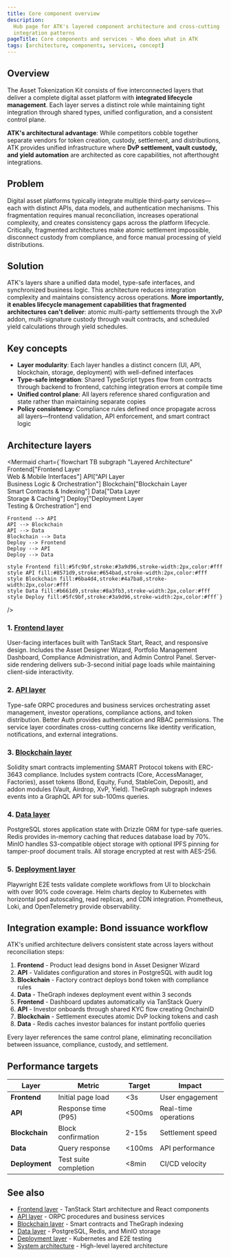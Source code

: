 ```yaml
---
title: Core component overview
description:
  Hub page for ATK's layered component architecture and cross-cutting
  integration patterns
pageTitle: Core components and services - Who does what in ATK
tags: [architecture, components, services, concept]
---
```


## Overview

The Asset Tokenization Kit consists of five interconnected layers that deliver a
complete digital asset platform with **integrated lifecycle management**. Each
layer serves a distinct role while maintaining tight integration through shared
types, unified configuration, and a consistent control plane.

**ATK's architectural advantage**: While competitors cobble together separate
vendors for token creation, custody, settlement, and distributions, ATK provides
unified infrastructure where **DvP settlement, vault custody, and yield
automation** are architected as core capabilities, not afterthought
integrations.

## Problem

Digital asset platforms typically integrate multiple third-party services—each
with distinct APIs, data models, and authentication mechanisms. This
fragmentation requires manual reconciliation, increases operational complexity,
and creates consistency gaps across the platform lifecycle. Critically,
fragmented architectures make atomic settlement impossible, disconnect custody
from compliance, and force manual processing of yield distributions.

## Solution

ATK's layers share a unified data model, type-safe interfaces, and synchronized
business logic. This architecture reduces integration complexity and maintains
consistency across operations. **More importantly, it enables lifecycle
management capabilities that fragmented architectures can't deliver**: atomic
multi-party settlements through the XvP addon, multi-signature custody through
vault contracts, and scheduled yield calculations through yield schedules.

## Key concepts

- **Layer modularity**: Each layer handles a distinct concern (UI, API,
  blockchain, storage, deployment) with well-defined interfaces
- **Type-safe integration**: Shared TypeScript types flow from contracts through
  backend to frontend, catching integration errors at compile time
- **Unified control plane**: All layers reference shared configuration and state
  rather than maintaining separate copies
- **Policy consistency**: Compliance rules defined once propagate across all
  layers—frontend validation, API enforcement, and smart contract logic

## Architecture layers

<Mermaid
  chart={`flowchart TB
    subgraph "Layered Architecture"
        Frontend["Frontend Layer<br/>Web & Mobile Interfaces"]
        API["API Layer<br/>Business Logic & Orchestration"]
        Blockchain["Blockchain Layer<br/>Smart Contracts & Indexing"]
        Data["Data Layer<br/>Storage & Caching"]
        Deploy["Deployment Layer<br/>Testing & Orchestration"]
    end
    
    Frontend --> API
    API --> Blockchain
    API --> Data
    Blockchain --> Data
    Deploy --> Frontend
    Deploy --> API
    Deploy --> Data
    
    style Frontend fill:#5fc9bf,stroke:#3a9d96,stroke-width:2px,color:#fff
    style API fill:#8571d9,stroke:#654bad,stroke-width:2px,color:#fff
    style Blockchain fill:#6ba4d4,stroke:#4a7ba8,stroke-width:2px,color:#fff
    style Data fill:#b661d9,stroke:#8a3fb3,stroke-width:2px,color:#fff
    style Deploy fill:#5fc9bf,stroke:#3a9d96,stroke-width:2px,color:#fff`}
/>

### 1. [Frontend layer](./frontend-layer)

User-facing interfaces built with TanStack Start, React, and responsive design.
Includes the Asset Designer Wizard, Portfolio Management Dashboard, Compliance
Administration, and Admin Control Panel. Server-side rendering delivers
sub-3-second initial page loads while maintaining client-side interactivity.

### 2. [API layer](./api-layer)

Type-safe ORPC procedures and business services orchestrating asset management,
investor operations, compliance actions, and token distribution. Better Auth
provides authentication and RBAC permissions. The service layer coordinates
cross-cutting concerns like identity verification, notifications, and external
integrations.

### 3. [Blockchain layer](./blockchain-layer)

Solidity smart contracts implementing SMART Protocol tokens with ERC-3643
compliance. Includes system contracts (Core, AccessManager, Factories), asset
tokens (Bond, Equity, Fund, StableCoin, Deposit), and addon modules (Vault,
Airdrop, XvP, Yield). TheGraph subgraph indexes events into a GraphQL API for
sub-100ms queries.

### 4. [Data layer](./data-layer)

PostgreSQL stores application state with Drizzle ORM for type-safe queries.
Redis provides in-memory caching that reduces database load by 70%. MinIO
handles S3-compatible object storage with optional IPFS pinning for tamper-proof
document trails. All storage encrypted at rest with AES-256.

### 5. [Deployment layer](./deployment-layer)

Playwright E2E tests validate complete workflows from UI to blockchain with over
90% code coverage. Helm charts deploy to Kubernetes with horizontal pod
autoscaling, read replicas, and CDN integration. Prometheus, Loki, and
OpenTelemetry provide observability.

## Integration example: Bond issuance workflow

ATK's unified architecture delivers consistent state across layers without
reconciliation steps:

1. **Frontend** - Product lead designs bond in Asset Designer Wizard
2. **API** - Validates configuration and stores in PostgreSQL with audit log
3. **Blockchain** - Factory contract deploys bond token with compliance rules
4. **Data** - TheGraph indexes deployment event within 3 seconds
5. **Frontend** - Dashboard updates automatically via TanStack Query
6. **API** - Investor onboards through shared KYC flow creating OnchainID
7. **Blockchain** - Settlement executes atomic DvP locking tokens and cash
8. **Data** - Redis caches investor balances for instant portfolio queries

Every layer references the same control plane, eliminating reconciliation
between issuance, compliance, custody, and settlement.

## Performance targets

| Layer          | Metric                | Target    | Impact               |
| -------------- | --------------------- | --------- | -------------------- |
| **Frontend**   | Initial page load     | &lt;3s    | User engagement      |
| **API**        | Response time (P95)   | &lt;500ms | Real-time operations |
| **Blockchain** | Block confirmation    | 2-15s     | Settlement speed     |
| **Data**       | Query response        | &lt;100ms | API performance      |
| **Deployment** | Test suite completion | &lt;8min  | CI/CD velocity       |

## See also

- [Frontend layer](./frontend-layer) - TanStack Start architecture and React
  components
- [API layer](./api-layer) - ORPC procedures and business services
- [Blockchain layer](./blockchain-layer) - Smart contracts and TheGraph indexing
- [Data layer](./data-layer) - PostgreSQL, Redis, and MinIO storage
- [Deployment layer](./deployment-layer) - Kubernetes and E2E testing
- [System architecture](./system-architecture) - High-level layered architecture
